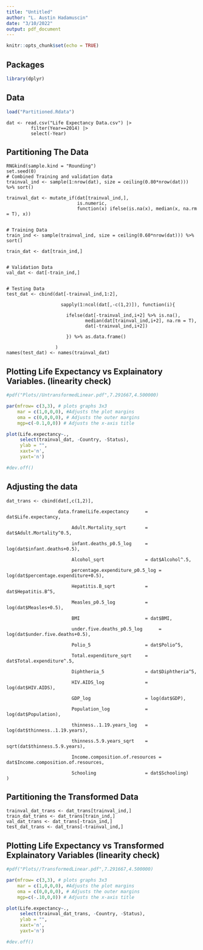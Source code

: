 ```yaml
---
title: "Untitled"
author: "L. Austin Hadamuscin"
date: "3/10/2022"
output: pdf_document
---
```


```r
knitr::opts_chunk$set(echo = TRUE)
```


## Packages
```r
library(dplyr)
```


## Data

```r
load("Partitioned.Rdata")
```

```{}
dat <- read.csv("Life Expectancy Data.csv") |>
         filter(Year==2014) |>
         select(-Year)
```

## Partitioning The Data
```{ warning=FALSE}
RNGkind(sample.kind = "Rounding")
set.seed(0)
# Combined Training and validation data
trainval_ind <- sample(1:nrow(dat), size = ceiling(0.80*nrow(dat))) %>% sort()

trainval_dat <- mutate_if(dat[trainval_ind,],
                          is.numeric,
                          function(x) ifelse(is.na(x), median(x, na.rm = T), x))


# Training Data
train_ind <- sample(trainval_ind, size = ceiling(0.60*nrow(dat))) %>% sort()

train_dat <- dat[train_ind,]


# Validation Data
val_dat <- dat[-train_ind,]


# Testing Data
test_dat <- cbind(dat[-trainval_ind,1:2],
                        
                    sapply(1:ncol(dat[,-c(1,2)]), function(i){
                      
                      ifelse(dat[-trainval_ind,i+2] %>% is.na(), 
                             median(dat[trainval_ind,i+2], na.rm = T), 
                             dat[-trainval_ind,i+2])
                      
                      }) %>% as.data.frame()
                    
                  )
names(test_dat) <- names(trainval_dat)
```


## Plotting Life Expectancy vs Explainatory Variables. (linearity check)
```r
#pdf("Plots//UntransformedLinear.pdf",7.291667,4.500000)

par(mfrow= c(3,3), # plots graphs 3x3
    mar = c(1,0,0,0), #Adjusts the plot margins
    oma = c(0,0,0,0), # Adjusts the outer margins
    mgp=c(-0.1,0,0)) # Adjusts the x-axis title 

plot(Life.expectancy~., 
     select(trainval_dat, -Country, -Status),
     ylab = "",
     xaxt='n',
     yaxt='n')

#dev.off()
```



## Adjusting the data
```{}
dat_trans <- cbind(dat[,c(1,2)],
                   
                   data.frame(Life.expectancy      = dat$Life.expectancy,
                        
                        Adult.Mortality_sqrt       = dat$Adult.Mortality^0.5,
                        
                        infant.deaths_p0.5_log     = log(dat$infant.deaths+0.5),
                        
                        Alcohol_sqrt               = dat$Alcohol^.5,
                        
                        percentage.expenditure_p0.5_log = log(dat$percentage.expenditure+0.5),
                        
                        Hepatitis.B_sqrt           = dat$Hepatitis.B^5,
                        
                        Measles_p0.5_log           = log(dat$Measles+0.5),
                        
                        BMI                        = dat$BMI,
                        
                        under.five.deaths_p0.5_log      = log(dat$under.five.deaths+0.5),
                        
                        Polio_5                    = dat$Polio^5,
                        
                        Total.expenditure_sqrt     = dat$Total.expenditure^.5,
                        
                        Diphtheria_5               = dat$Diphtheria^5,
                        
                        HIV.AIDS_log               = log(dat$HIV.AIDS),
                        
                        GDP_log                    = log(dat$GDP),
                        
                        Population_log             = log(dat$Population),
                        
                        thinness..1.19.years_log   = log(dat$thinness..1.19.years),
                        
                        thinness.5.9.years_sqrt    = sqrt(dat$thinness.5.9.years),
                        
                        Income.composition.of.resources = dat$Income.composition.of.resources,
                        
                        Schooling                  = dat$Schooling)
)
```

## Partitioning the Transformed Data
```{}
trainval_dat_trans <- dat_trans[trainval_ind,]
train_dat_trans <- dat_trans[train_ind,]
val_dat_trans <- dat_trans[-train_ind,]
test_dat_trans <- dat_trans[-trainval_ind,]
```

## Plotting Life Expectancy vs Transformed Explainatory Variables (linearity check)
```r
#pdf("Plots//TransformedLinear.pdf",7.291667,4.500000)

par(mfrow= c(3,3), # plots graphs 3x3
    mar = c(1,0,0,0), #Adjusts the plot margins
    oma = c(0,0,0,0), # Adjusts the outer margins
    mgp=c(-.10,0,0)) # Adjusts the x-axis title 

plot(Life.expectancy~., 
     select(trainval_dat_trans, -Country, -Status),
     ylab = "",
     xaxt='n',
     yaxt='n')

#dev.off()
```




